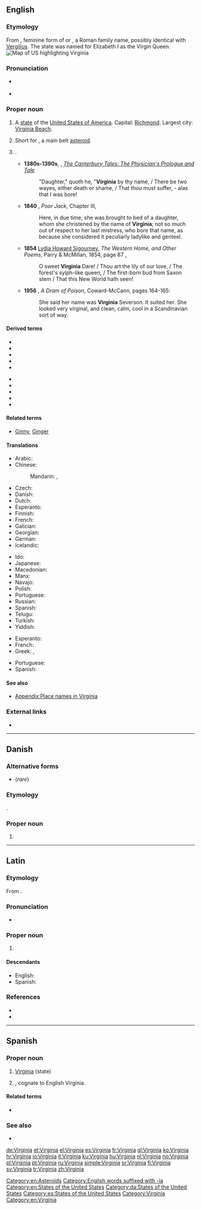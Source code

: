 {{also|virginia|Virginía|Virgínia}}
==English==
{{wikipedia|dab=Virginia (disambiguation)|Virginia}}
{{wikipedia|Virginia|Virginia (US State)}}
{{wikipedia|50 Virginia}}

===Etymology===
From {{etyl|la|en}} {{m|la|Virginia}}, feminine form of {{m|la|Virginius}} or {{m|la|Verginius}}, a Roman family name, possibly identical with [[Vergilius]]. The state was named for Elizabeth I as the Virgin Queen.
[[Image:Map of USA highlighting Virginia.png|thumb|right|Map of US highlighting Virginia]]

===Pronunciation===
* {{a|US}} {{IPA|/vɚˈdʒɪn.jə/|lang=en}}
* {{audio|en-us-Virginia.ogg|Audio (US)|lang=en}}

===Proper noun===
{{en-proper noun}}

# A [[state]] of the [[United States of America]]. Capital: [[Richmond]]. Largest city: [[Virginia Beach]].
# {{lb|en|astronomy}} Short for {{w|50 Virginia}}, a main belt [[asteroid]].
# {{given name|female|from=Latin}}.
#* '''1380s-1390s''', {{w|Geoffrey Chaucer}}, ''[[s:The Canterbury Tales/The Physician's Prologue and Tale|The Canterbury Tales: The Physician's Prologue and Tale]]''
#*: "Daughter," quoth he, "'''Virginia''' by thy name, / There be two wayes, either death or shame, / That thou must suffer, - alas that I was bore!
#* '''1840''' {{w|Frederick Marryat}}, ''Poor Jack'', Chapter III,
#*: Here, in due time, she was brought to bed of a daughter, whom she christened by the name of '''Virginia'''; not so much out of respect to her last mistress, who bore that name, as because she considered it peculiarly ladylike and genteel.
#* '''1854''' [[w:Lydia Sigourney|Lydia Howard Sigourney]], ''The Western Home, and Other Poems'', Parry & McMillan, 1854, page 87 ,
#*: O sweet '''Virginia''' Dare! / Thou art the lily of our love, / The forest's sylph-like queen, / The first-born bud from Saxon stem / That this New World hath seen!
#* '''1956''' {{w|Charlotte Armstrong}}, ''A Dram of Poison'', Coward-McCann, pages 164-165:
#*: She said her name was '''Virginia''' Severson. It suited her. She looked very virginal, and clean, calm, cool in a Scandinavian sort of way.

====Derived terms====
{{der-top}}
* {{l|en|VA}}
* {{l|en|Virginia cowslip}}
* {{l|en|Virginia creeper}}
* {{l|en|Virginia fence}}
* {{l|en|Virginian}}
{{der-mid}}
* {{l|en|Virginia nightingale}}
* {{l|en|Virginia quail}}
* {{l|en|Virginia reel}}
* {{l|en|Virginia stock}}
* {{l|en|West Virginia}}
{{der-bottom}}

====Related terms====
* {{qualifier|given name diminutives}} [[Ginny]], [[Ginger]]

====Translations====
{{trans-top|state}}
* Arabic: {{t|ar|فِيرْجِينِيَا|f|tr=firjīniyā}}
* Chinese:
*: Mandarin: {{t+|cmn|弗吉尼亞|sc=Hani}}, {{t+|cmn|弗吉尼亚|tr=Fújíníyà|sc=Hani}}
* Czech: {{t+|cs|Virginie|f}}
* Danish: {{t|da|Virginia}}
* Dutch: {{qualifier|archaic}} {{t+|nl|Virginië|f}}
* Esperanto: {{t|eo|Virginio}}
* Finnish: {{t+|fi|Virginia}}
* French: {{t+|fr|Virginie|f}}
* Galician: {{t+|gl|Virxinia|f}}
* Georgian: {{t|ka|ვირჯინია|sc=Geor}}
* German: {{t+|de|Virginia}}
* Icelandic: {{t+|is|Virginía|f}}
{{trans-mid}}
* Ido: {{t+|io|Virginia}}
* Japanese: {{t|ja|バージニア|tr=Bājinia}}
* Macedonian: {{t|mk|Вирџинија|f|tr=Virdžínija}}
* Manx: {{t|gv|Virjeeney|f|alt=Yn Virjeeney}}
* Navajo: {{t|nv|Bijíniyah hahoodzo}}
* Polish: {{t|pl|Wirginia|f}}
* Portuguese: {{t+|pt|Virgínia|f}}
* Russian: {{t|ru|Вирджи́ния|f}}
* Spanish: {{t+|es|Virginia|f}}
* Telugu: {{t+|te|వర్జీనియా}}
* Turkish: {{t+|tr|Virginia}}
* Yiddish: {{t|yi|ווירדזשיניע}}
{{trans-bottom}}

{{trans-top|female given name}}
* Esperanto: {{t|eo|Virginia}}
* French: {{t+|fr|Virginie}}
* Greek: {{t|el|Βιργινια|f}}, {{t+|el|Παρθενία|f}}
{{trans-mid}}
* Portuguese: {{t+|pt|Virgínia|f}}
* Spanish: {{t+|es|Virginia}}
{{trans-bottom}}

====See also====
* [[Appendix:Place names in Virginia]]

===External links===
* {{pedialite}}

[[Category:en:Asteroids]]
[[Category:English words suffixed with -ia]]
[[Category:en:States of the United States]]

----

==Danish==
{{wikipedia|lang=da}}

===Alternative forms===
* {{l|da|Virginien}} (''rare'')

===Etymology===
{{borrowing|da|en|Virginia}}.

===Proper noun===
{{head|da|proper noun|genitive|Virginias}}

# {{l|en|Virginia}}

[[Category:da:States of the United States]]

----
==Latin==

===Etymology===
From {{m|la|virgō||maiden, virgin}}.

===Pronunciation===
* {{a|Classical}} {{IPA|/wirˈɡi.ni.a/|lang=la}}

===Proper noun===
{{la-proper noun|Virginia|Virginiae|Virginiae|f|first}}

# {{praenomen|g=f}}

====Descendants====
* English: {{l|en|Virginia}}
* Spanish: {{l|es|Virginia}}

===References===
* {{R:L&S}}
* {{R:Gaffiot}}

----

==Spanish==

===Proper noun===
{{es-proper noun|f}}

# [[#English|Virginia]] (state)
# {{given name|female|lang=es}}, cognate to English Virginia.

====Related terms====
* {{l|es|virginiano}}

===See also===
* {{pedialite|lang=es}}

[[Category:es:States of the United States]]
[[Category:Virginia]]
[[Category:en:Virginia]]

[[de:Virginia]]
[[et:Virginia]]
[[el:Virginia]]
[[es:Virginia]]
[[fr:Virginia]]
[[gl:Virginia]]
[[ko:Virginia]]
[[hr:Virginia]]
[[io:Virginia]]
[[it:Virginia]]
[[ku:Virginia]]
[[hu:Virginia]]
[[nl:Virginia]]
[[no:Virginia]]
[[pl:Virginia]]
[[pt:Virginia]]
[[ru:Virginia]]
[[simple:Virginia]]
[[sr:Virginia]]
[[fi:Virginia]]
[[sv:Virginia]]
[[tr:Virginia]]
[[zh:Virginia]]